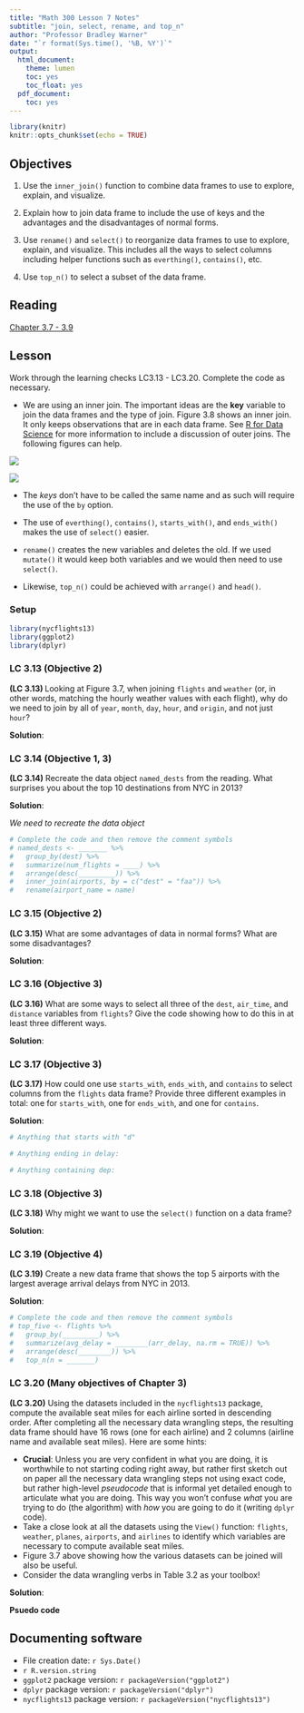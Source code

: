 ```yaml
---
title: "Math 300 Lesson 7 Notes"
subtitle: "join, select, rename, and top_n"
author: "Professor Bradley Warner"
date: "`r format(Sys.time(), '%B, %Y')`"
output:
  html_document:
    theme: lumen
    toc: yes
    toc_float: yes
  pdf_document:
    toc: yes
---
```



```r
library(knitr)
knitr::opts_chunk$set(echo = TRUE)
```

## Objectives

1. Use the `inner_join()` function to combine data frames to use to explore, explain, and visualize. 

2. Explain how to join data frame to include the use of keys and the advantages and the disadvantages of normal forms. 

3. Use `rename()` and `select()` to reorganize data frames to use to explore, explain, and visualize. This includes all the ways to select columns including helper functions such as `everthing()`, `contains()`, etc. 

4. Use `top_n()` to select a subset of the data frame.


## Reading 

[Chapter 3.7 - 3.9](https://moderndive.com/3-wrangling.html#joins)

## Lesson 


Work through the learning checks LC3.13 - LC3.20. Complete the code as necessary. 

+ We are using an inner join. The important ideas are the **key** variable to join the data frames and the type of join. Figure 3.8 shows an inner join. It only keeps observations that are in each data frame. See [R for Data Science](https://r4ds.had.co.nz/relational-data.html) for more information to include a discussion of outer joins. The following figures can help.

![](join-inner.png)

![](join-outer.png)

+ The *keys* don't have to be called the same name and as such will require the use of the `by` option.  

+ The use of `everthing()`, `contains()`, `starts_with()`, and `ends_with()` makes the use of `select()` easier. 

+ `rename()` creates the new variables and deletes the old. If we used `mutate()` it would keep both variables and we would then need to use `select()`.

+ Likewise, `top_n()` could be achieved with `arrange()` and `head()`.



### Setup  

```r
library(nycflights13)
library(ggplot2)
library(dplyr)
```


### LC 3.13 (Objective 2)


**(LC 3.13) ** Looking at Figure 3.7, when joining `flights` and `weather` (or, in other words, matching the hourly weather values with each flight), why do we need to join by all of `year`, `month`, `day`, `hour`, and `origin`, and not just `hour`?

**Solution**: 




### LC 3.14 (Objective 1, 3)

**(LC 3.14)** Recreate the data object `named_dests` from the reading. What surprises you about the top 10 destinations from NYC in 2013?

**Solution**: 

*We need to recreate the data object*

```r
# Complete the code and then remove the comment symbols
# named_dests <- _______ %>%
#   group_by(dest) %>%
#   summarize(num_flights = ____) %>%
#   arrange(desc(_________)) %>%
#   inner_join(airports, by = c("dest" = "faa")) %>%
#   rename(airport_name = name)
```






### LC 3.15 (Objective 2)

**(LC 3.15)** What are some advantages of data in normal forms?  What are some disadvantages?

**Solution**: 



### LC 3.16 (Objective 3)

**(LC 3.16)** What are some ways to select all three of the `dest`, `air_time`, and `distance` variables from `flights`?  Give the code showing how to do this in at least three different ways.

**Solution**: 




### LC 3.17 (Objective 3)

**(LC 3.17)** How could one use `starts_with`, `ends_with`, and `contains` to select columns from the `flights` data frame?  Provide three different examples in total: one for `starts_with`, one for `ends_with`, and one for `contains`.

**Solution**: 

```r
# Anything that starts with "d"

```



```r
# Anything ending in delay:

```


```r
# Anything containing dep:

```



### LC 3.18 (Objective 3)

**(LC 3.18)** Why might we want to use the `select()` function on a data frame?

**Solution**: 




### LC 3.19 (Objective 4)

**(LC 3.19)** Create a new data frame that shows the top 5 airports with the largest average arrival delays from NYC in 2013.

**Solution**: 

```r
# Complete the code and then remove the comment symbols
# top_five <- flights %>%
#   group_by(_________) %>%
#   summarize(avg_delay = ________(arr_delay, na.rm = TRUE)) %>%
#   arrange(desc(________)) %>%
#   top_n(n = _______)
```



### LC 3.20 (Many objectives of Chapter 3)

**(LC 3.20)** Using the datasets included in the `nycflights13` package, compute the available seat miles for each airline sorted in descending order. After completing all the necessary data wrangling steps, the resulting data frame should have 16 rows (one for each airline) and 2 columns (airline name and available seat miles). Here are some hints:

- **Crucial**: Unless you are very confident in what you are doing, it is worthwhile to not starting coding right away, but rather first sketch out on paper all the necessary data wrangling steps not using exact code, but rather high-level *pseudocode* that is informal yet detailed enough to articulate what you are doing. This way you won't confuse *what* you are trying to do (the algorithm) with *how* you are going to do it (writing `dplyr` code). 
- Take a close look at all the datasets using the `View()` function: `flights`, `weather`, `planes`, `airports`, and `airlines` to identify which variables are necessary to compute available seat miles.
- Figure 3.7 above showing how the various datasets can be joined will also be useful. 
- Consider the data wrangling verbs in Table 3.2 as your toolbox!

**Solution**: 


**Psuedo code**



## Documenting software 

  * File creation date: `r Sys.Date()`
  * `r R.version.string`
  * `ggplot2` package version: `r packageVersion("ggplot2")`
  * `dplyr` package version: `r packageVersion("dplyr")`
  * `nycflights13` package version: `r packageVersion("nycflights13")`
